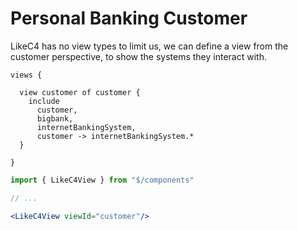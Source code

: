 
# Personal Banking Customer

LikeC4 has no view types to limit us, we can define a view from the customer perspective, to show the systems they interact with.

```likec4
views {

  view customer of customer {
    include
      customer,
      bigbank,
      internetBankingSystem,
      customer -> internetBankingSystem.*
  }

}
```

```jsx
import { LikeC4View } from "$/components"

// ...

<LikeC4View viewId="customer"/>
```

<LikeC4View viewId="customer"/>
